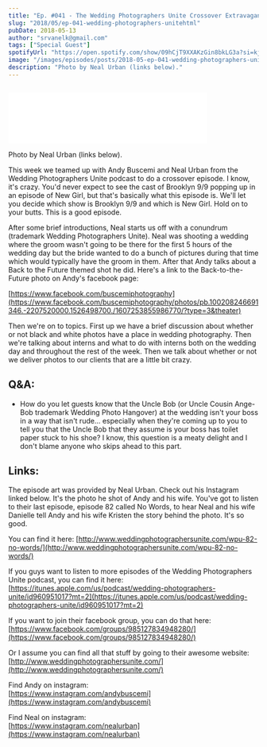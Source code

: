 ```yaml
---
title: "Ep. #041 - The Wedding Photographers Unite Crossover Extravaganza"
slug: "2018/05/ep-041-wedding-photographers-unitehtml"
pubDate: 2018-05-13
author: "srvanelk@gmail.com"
tags: ["Special Guest"]
spotifyUrl: "https://open.spotify.com/show/09hCjT9XXAKzGin8bkLG3a?si=kjRZvQ1JTb6Ov3HVzSSlWA"
image: "/images/episodes/posts/2018-05-ep-041-wedding-photographers-unitehtml/BUSCEMIWEDDING.webp"
description: "Photo by Neal Urban (links below)."
---
```


<figure>
  <img src="/images/episodes/posts/2018-05-ep-041-wedding-photographers-unitehtml/BUSCEMIWEDDING.webp" alt="" />
</figure>
<iframe allow="autoplay; fullscreen" scrolling="no" data-image-dimensions="400x102" allowfullscreen="true" src="//cdn.embedly.com/widgets/media.html?src=https%3A%2F%2Fanchor.fm%2Fweddingphotohangover%2Fembed%2Fepisodes%2FEp--041---The-Wedding-Photographers-Unite-Crossover-Extravaganza-with-Andy-Buscemi-and-Neal-Urban-e1rigv&amp;url=https%3A%2F%2Fanchor.fm%2Fweddingphotohangover%2Fepisodes%2FEp--041---The-Wedding-Photographers-Unite-Crossover-Extravaganza-with-Andy-Buscemi-and-Neal-Urban-e1rigv&amp;image=http%3A%2F%2Fi1.sndcdn.com%2Fartworks-000347245020-m1n1nm-original.jpg&amp;key=61d05c9d54e8455ea7a9677c366be814&amp;type=text%2Fhtml&amp;schema=anchor&amp;wmode=opaque" width="400" data-embed="true" frameborder="0" class="embedly-embed" height="102"></iframe>

Photo by Neal Urban (links below).

This week we teamed up with Andy Buscemi and Neal Urban from the Wedding Photographers Unite podcast to do a crossover episode. I know, it's crazy. You'd never expect to see the cast of Brooklyn 9/9 popping up in an episode of New Girl, but that's basically what this episode is. We'll let you decide which show is Brooklyn 9/9 and which is New Girl. Hold on to your butts. This is a good episode.

After some brief introductions, Neal starts us off with a conundrum (trademark Wedding Photographers Unite). Neal was shooting a wedding where the groom wasn't going to be there for the first 5 hours of the wedding day but the bride wanted to do a bunch of pictures during that time which would typically have the groom in them. After that Andy talks about a Back to the Future themed shot he did. Here's a link to the Back-to-the-Future photo on Andy's facebook page:

[https://www.facebook.com/buscemiphotography](https://www.facebook.com/buscemiphotography/photos/pb.100208246691346.-2207520000.1526498700./1607253855986770/?type=3&theater)

Then we're on to topics. First up we have a brief discussion about whether or not black and white photos have a place in wedding photography. Then we're talking about interns and what to do with interns both on the wedding day and throughout the rest of the week. Then we talk about whether or not we deliver photos to our clients that are a little bit crazy.

## Q&A:
- How do you let guests know that the Uncle Bob (or Uncle Cousin Ange-Bob trademark Wedding Photo Hangover) at the wedding isn't your boss in a way that isn't rude... especially when they're coming up to you to tell you that the Uncle Bob that they assume is your boss has toilet paper stuck to his shoe? I know, this question is a meaty delight and I don't blame anyone who skips ahead to this part.

## Links:
 The episode art was provided by Neal Urban. Check out his Instagram linked below. It's the photo he shot of Andy and his wife. You've got to listen to their last episode, episode 82 called No Words, to hear Neal and his wife Danielle tell Andy and his wife Kristen the story behind the photo. It's so good.

You can find it here: 
[http://www.weddingphotographersunite.com/wpu-82-no-words/](http://www.weddingphotographersunite.com/wpu-82-no-words/)

If you guys want to listen to more episodes of the Wedding Photographers Unite podcast, you can find it here:  
[https://itunes.apple.com/us/podcast/wedding-photographers-unite/id960951017?mt=2](https://itunes.apple.com/us/podcast/wedding-photographers-unite/id960951017?mt=2)

If you want to join their facebook group, you can do that here:  
[https://www.facebook.com/groups/985127834948280/](https://www.facebook.com/groups/985127834948280/)

Or I assume you can find all that stuff by going to their awesome website:  
[http://www.weddingphotographersunite.com/](http://www.weddingphotographersunite.com/)

Find Andy on instagram:  
[https://www.instagram.com/andybuscemi](https://www.instagram.com/andybuscemi)

Find Neal on instagram:  
[https://www.instagram.com/nealurban](https://www.instagram.com/nealurban)
